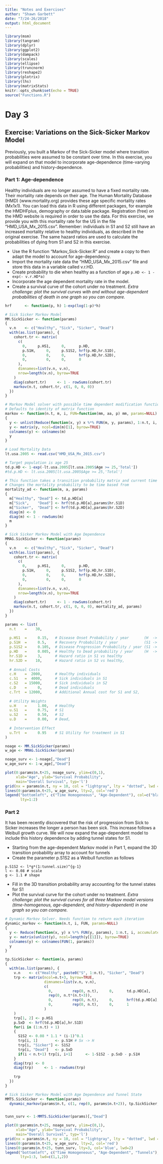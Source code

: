 ```yaml
---
title: "Notes and Exercises"
author: "Shawn Garbett"
date: "7/24-26/2018"
output: html_document
---
```


```r
library(msm)
library(tangram)
library(dplyr)
library(ggplot2)
library(dampack)
library(scales)
library(ellipse)
library(truncnorm)
library(reshape2)
library(plotrix)
library(lhs)
library(matrixStats)
knitr::opts_chunk$set(echo = TRUE)
source("Functions.R")
```

# Day 3

## Exercise: Variations on the Sick-Sicker Markov Model

Previously, you built a Markov of the Sick-Sicker model where transition
probabilities were assumed to be constant over time. In this exercise, you will
expand on that model to incorporate age-dependence (time-varying probabilities)
and history-dependence.

### Part 1: Age-dependence

Healthy individuals are no longer assumed to have a fixed mortality rate. Their
mortality rate depends on their age. The Human Mortality Database (HMD)
(www.mortality.org) provides these age specific mortality rates (Mx1x1). You can
load this data in R using different packages, for example the HMDHFplus,
demography or data.table package. Registration (free) on the HMD website is
required in order to use the data. For this exercise, we provide you with this
mortality rate for the US in the file “HMD_USA_Mx_2015.csv”.
Remember: individuals in S1 and S2 still have an increased mortality relative to
healthy individuals, as described in the original exercise. The same hazard ratios
are used to calculate the probabilities of dying from S1 and S2 in this exercise.

* Use the R function “Markov_Sick-Sicker.R” and create a copy to then adapt
the model to account for age-dependency.
* Import the mortality rate data the “HMD_USA_Mx_2015.csv” file and store
this data in a variable called v.r.HD.
* Create probability to die when healthy as a function of age `p.HD <- 1 - exp(- v.r.HD*a)`
* Incorporate the age dependent mortality rate in the model.
* Create a survival curve of the cohort under no treatment. *Extra challenge: plot the survival curves with and without age-dependent probabilities of death in one graph so you can compare.*

```r
hrf      <- function(p, h) 1-exp(log(1-p)*h)

# Sick Sicker Markov Model
MM.SickSicker <- function(params)
{
  v.n    <- c("Healthy", "Sick", "Sicker", "Dead")
  with(as.list(params), {
    cohort.tr <- matrix(
      c(
        0,     p.HS1,     0,      p.HD,
        p.S1H,     0,     p.S1S2, hrf(p.HD,hr.S1D), 
        0,         0,     0,      hrf(p.HD,hr.S2D),
        0,         0,     0,      0
      ), 
      dimnames=list(v.n, v.n),
      nrow=length(v.n), byrow=TRUE
    )
    diag(cohort.tr)     <- 1 - rowSums(cohort.tr)
    markov(n.t, cohort.tr, c(1, 0, 0, 0))
  })
}

# Markov Model solver with possible time dependent modification function
# Defaults to identity of matrix function
markov <- function(n.t, m, i, FUN=function(mm, aa, p) mm, params=NULL)
{
  y <- unlist(Reduce(function(x, y) x %*% FUN(m, y, params), 1:n.t, i, accumulate=TRUE))
  y <- matrix(y, ncol=dim(m)[1], byrow=TRUE)
  colnames(y) <- colnames(m)
  y
}

# Load Mortality Data
lt.usa.2005 <- read.csv("HMD_USA_Mx_2015.csv")

# Target population is age 25
td.p.HD <- 1-exp(-lt.usa.2005[lt.usa.2005$Age >= 25,'Total'])
#td.p.HD <- lt.usa.2005[lt.usa.2005$Age >= 25,'Total']

# This function takes a transition probability matrix and current time
# Changes the mortality probability to be time based from 
mortality_ad <- function(m, a, params)
{ 
  m["Healthy", "Dead"] <- td.p.HD[a]
  m["Sick",    "Dead"] <- hrf(td.p.HD[a],params$hr.S1D)
  m["Sicker",  "Dead"] <- hrf(td.p.HD[a],params$hr.S2D)
  diag(m) <- 0
  diag(m) <- 1 - rowSums(m)
  m
}

# Sick Sicker Markov Model with Age Dependence
MMAG.SickSicker <- function(params)
{
  v.n    <- c("Healthy", "Sick", "Sicker", "Dead")
  with(as.list(params), {
    cohort.tr <- matrix(
      c(
        0,     p.HS1,     0,      p.HD,
        p.S1H,     0,     p.S1S2, hrf(p.HD,hr.S1D), 
        0,         0,     0,      hrf(p.HD,hr.S2D),
        0,         0,     0,      0
      ), 
      dimnames=list(v.n, v.n),
      nrow=length(v.n), byrow=TRUE
    )
    diag(cohort.tr)     <- 1 - rowSums(cohort.tr)
    markov(n.t, cohort.tr, c(1, 0, 0, 0), mortality_ad, params)
  })
}

params <- list(
  n.t    =    30,
  
  p.HS1  =     0.15,   # Disease Onset Probability / year       (H  -> S1)
  p.S1H  =     0.5,    # Recovery Probability / year            (S1 -> H)
  p.S1S2 =     0.105,  # Disease Progression Probability / year (S1 -> S2)
  p.HD   =     0.005,  # Healthy to Dead probability / year     (H  -> D)
  hr.S1D =     3,      # Hazard ratio in S1 vs healthy 
  hr.S2D =    10,      # Hazard ratio in S2 vs healthy,
  
  # Annual Costs
  c.H    =  2000,      # Healthy individuals 
  c.S1   =  4000,      # Sick individuals in S1
  c.S2   = 15000,      # Sick individuals in S2
  c.D    =     0,      # Dead individuals
  c.Trt  = 12000,      # Additional Annual cost for S1 and S2,
  
  # Utility Weights
  u.H    =     1.00,   # Healthy
  u.S1   =     0.75,   # S1
  u.S2   =     0.50,   # S2
  u.D    =     0.00,   # Dead,
  
  # Intervention Effect
  u.Trt  =     0.95    # S1 Utility for treatment in S1
)

noage <- MM.SickSicker(params)
w_age <- MMAG.SickSicker(params)

noage_surv <- 1-noage[,"Dead"]
w_age_surv <- 1-w_age[,"Dead"]

plot(0:params$n.t+25, noage_surv, ylim=c(0,1),
     xlab="Age", ylab="Survival Probability",
     main="Overall Survival", typ='l')
grid(nx = params$n.t, ny = 10, col = "lightgray", lty = "dotted", lwd = par("lwd"), equilogs = TRUE)
lines(0:params$n.t+25, w_age_surv, lty=2, col='red')
legend("bottomleft", c("Time Homogeneous", "Age-Dependent"), col=c("black", "red"),
       lty=1:2)
```

### Part 2

It has been recently discovered that the risk of progression from Sick to Sicker
increases the longer a person has been sick. This increase follows a Weibull growth
curve. We will now expand the age-dependent model to include this history dependence by
adding tunnel states for S1.

* Starting from the age-dependent Markov model in Part 1, expand the 3D
transition probability array to account for tunnels
* Create the parameter p.S1S2 as a Weibull function as follows

```
p.S1S2 <- l*g*(1:tunnel.size)^{g-1}
l <- 0.08 # scale
g <- 1.1 # shape
```

* Fill in the 3D transition probability array accounting for the tunnel states for
S1
* Plot the survival curve for the cohort under no treatment. *Extra challenge: plot the survival curves for all three Markov model
versions (time-homogenous, age-dependent, and history-dependent)
in one graph so you can compare.*


```r

# Dynamic Markov Solver. Needs function to return each iteration
dynamic_markov <- function(n.t, i, FUN, params=NULL)
{
  y <- Reduce(function(x, y) x %*% FUN(y, params), 1:n.t, i, accumulate=TRUE)
  y <- matrix(unlist(y), ncol=length(y[[1]]), byrow=TRUE)
  colnames(y) <- colnames(FUN(1, params))
  y
}

tp.SickSicker <- function(a, params)
{
  with(as.list(params), {
    v.n    <- c("Healthy", paste0("S", 1:n.t), "Sicker", "Dead")
    trp <- matrix(ncol=n.t+3, byrow=TRUE,
                  dimnames=list(v.n, v.n),
                  c(
                    0,         rep(0, n.t),     0,      td.p.HD[a],             # Healthy -> 
                    rep(0, n.t*(n.t+3)),                                  # Sx -> 
                    0,         rep(0, n.t),     0,      hrf(td.p.HD[a],hr.S2D), # Sicker -> 
                    0,         rep(0, n.t),     0,      1                 # Dead (absorbing)
                  )
    )
    trp[1, 2] <- p.HS1
    p.SxD  <- hrf(td.p.HD[a],hr.S1D)
    for(i in (1:n.t) + 1)
    {
      S1S2 <- 0.08 * 1.1 * (i-1)^0.1
      trp[i, 1]        <- p.S1H # Sx -> H
      trp[i, "Sicker"] <- S1S2
      trp[i, "Dead"]   <- p.SxD
      if(i < n.t+1) trp[i, i+1]      <- 1-S1S2 - p.SxD - p.S1H
    }
    diag(trp) <- 0
    diag(trp)     <- 1 - rowSums(trp)
    
    trp
  })
}

# Sick Sicker Markov Model with Age Dependence and Tunnel State
MMTS.SickSicker <- function(params) 
  dynamic_markov(params$n.t, c(1, rep(0, params$n.t+2)), tp.SickSicker, params)


tunn_surv <- 1-MMTS.SickSicker(params)[,"Dead"]

plot(0:params$n.t+25, noage_surv, ylim=c(0,1),
     xlab="Age", ylab="Survival Probability",
     main="Overall Survival", typ='l')
grid(nx = params$n.t, ny = 10, col = "lightgray", lty = "dotted", lwd = par("lwd"), equilogs = TRUE)
lines(0:params$n.t+25, w_age_surv, lty=2, col='red')
lines(0:params$n.t+25, tunn_surv, lty=3, col='blue', lwd=2)
legend("bottomleft", c("Time Homogeneous", "Age-Dependent", "Tunnels"), col=c("black", "red", "blue"),
       lty=1:3, lwd=c(1,1,2))
```
